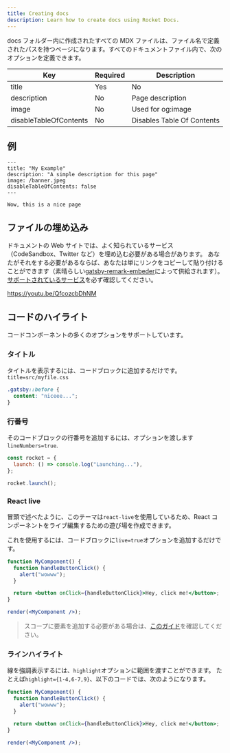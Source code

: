 ```yaml
---
title: Creating docs
description: Learn how to create docs using Rocket Docs.
---
```


docs フォルダー内に作成されたすべての MDX ファイルは、ファイル名で定義されたパスを持つページになります。すべてのドキュメントファイル内で、次のオプションを定義できます。

| Key                    | Required | Description                |
| ---------------------- | -------- | -------------------------- |
| title                  | Yes      | No                         |
| description            | No       | Page description           |
| image                  | No       | Used for og:image          |
| disableTableOfContents | No       | Disables Table Of Contents |

## 例

```mdx
---
title: "My Example"
description: "A simple description for this page"
image: /banner.jpeg
disableTableOfContents: false
---

Wow, this is a nice page
```

## ファイルの埋め込み

ドキュメントの Web サイトでは、よく知られているサービス（CodeSandbox、Twitter など）を埋め込む必要がある場合があります。
あなたがそれをする必要があるならば、あなたは単にリンクをコピーして貼り付けることができます（素晴らしい[gatsby-remark-embeder](https://www.gatsbyjs.com/packages/gatsby-remark-embedder/)によって供給されます）。
[サポートされているサービス](https://github.com/MichaelDeBoey/gatsby-remark-embedder#supported-services)を必ず確認してください。

https://youtu.be/QfcozcbDhNM

## コードのハイライト

コードコンポーネントの多くのオプションをサポートしています。

### タイトル

タイトルを表示するには、コードブロックに追加するだけです。`title=src/myfile.css`

```css title=src/myfile.css
.gatsby::before {
  content: "niceee...";
}
```

### 行番号

そのコードブロックの行番号を追加するには、オプションを渡します `lineNumbers=true`.

```js lineNumbers=true
const rocket = {
  launch: () => console.log("Launching..."),
};

rocket.launch();
```

### React live

冒頭で述べたように、このテーマは`react-live`を使用しているため、React コンポーネントをライブ編集するための遊び場を作成できます。

これを使用するには、コードブロックに`live=true`オプションを追加するだけです。

```jsx lineNumbers=true title=gatsby-config.js live=true
function MyComponent() {
  function handleButtonClick() {
    alert("wowww");
  }

  return <button onClick={handleButtonClick}>Hey, click me!</button>;
}

render(<MyComponent />);
```

> スコープに要素を追加する必要がある場合は、[このガイド](/usage/shadowing#adding-elements-to-react-live-scope)を確認してください。

### ラインハイライト

線を強調表示するには、`highlight`オプションに範囲を渡すことができます。
たとえば`highlight={1-4,6-7,9}`、以下のコードでは、次のようになります。

```jsx highlight={1-4,6-7,9}
function MyComponent() {
  function handleButtonClick() {
    alert("wowww");
  }

  return <button onClick={handleButtonClick}>Hey, click me!</button>;
}

render(<MyComponent />);
```
